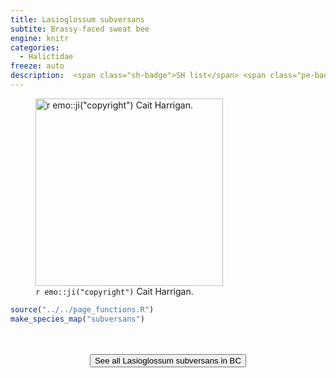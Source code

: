 ```yaml
---
title: Lasioglossum subversans
subtite: Brassy-faced sweat bee
engine: knitr
categories:
  - Halictidae
freeze: auto
description:  <span class="sh-badge">SH list</span> <span class="pe-badge">PM Evidence</span>
---
```

![`r emo::ji("copyright")` Cait Harrigan.](/files/no_bee.png){height=300}





```r
source("../../page_functions.R")
make_species_map("subversans")
```
<br><br>
<center>


<a href="NA"><button type="button" class="btn btn-secondary">See all Lasioglossum subversans in BC <i class="fa-solid fa-arrow-up-right-from-square"></i> </button></a>
</center>

